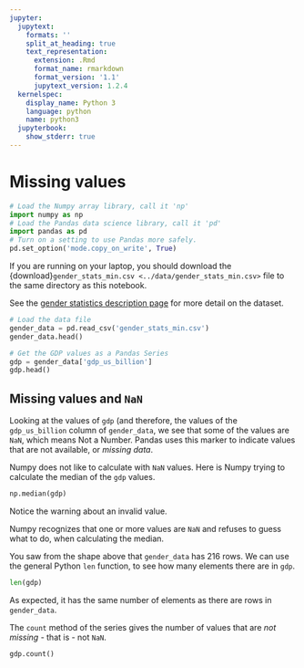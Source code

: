 ```yaml
---
jupyter:
  jupytext:
    formats: ''
    split_at_heading: true
    text_representation:
      extension: .Rmd
      format_name: rmarkdown
      format_version: '1.1'
      jupytext_version: 1.2.4
  kernelspec:
    display_name: Python 3
    language: python
    name: python3
  jupyterbook:
    show_stderr: true
---
```


# Missing values

<!---
Expand here.
-->

```python
# Load the Numpy array library, call it 'np'
import numpy as np
# Load the Pandas data science library, call it 'pd'
import pandas as pd
# Turn on a setting to use Pandas more safely.
pd.set_option('mode.copy_on_write', True)
```

If you are running on your laptop, you should download the
{download}`gender_stats_min.csv <../data/gender_stats_min.csv>` file to the same
directory as this notebook.

See the [gender statistics description page](../data/gender_stats) for more detail on the dataset.

```python
# Load the data file
gender_data = pd.read_csv('gender_stats_min.csv')
gender_data.head()
```

```python
# Get the GDP values as a Pandas Series
gdp = gender_data['gdp_us_billion']
gdp.head()
```

## Missing values and `NaN`

Looking at the values of `gdp` (and therefore, the values of the
`gdp_us_billion` column of `gender_data`, we see that some of the values are
`NaN`, which means Not a Number.  Pandas uses this marker to indicate values
that are not available, or *missing data*.

Numpy does not like to calculate with `NaN` values.  Here is Numpy trying to
calculate the median of the `gdp` values.

```python
np.median(gdp)
```

Notice the warning about an invalid value.

Numpy recognizes that one or more values are `NaN` and refuses to guess what to do, when calculating the median.


You saw from the shape above that `gender_data` has 216 rows.  We can use the
general Python `len` function, to see how many elements there are in `gdp`.

```python
len(gdp)
```

As expected, it has the same number of elements as there are rows in `gender_data`.

The `count` method of the series gives the number of values that are *not
missing* - that is - not `NaN`.

```python
gdp.count()
```
